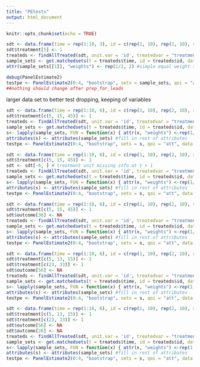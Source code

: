 ```yaml
---
title: "PEtests"
output: html_document
---
```


```r
knitr::opts_chunk$set(echo = TRUE)
```

```r
sdt <- data.frame(time = rep(1:10, 3), id = c(rep(1, 10), rep(2, 10), rep(3, 10)) , treatment = 0, outcome = runif(30))
sdt$treatment[5] <- 1
treateds <- findAllTreated(sdt, unit.var = 'id', treatedvar = "treatment", time.var = "time")
sample_sets <- get.matchedsets(t = treateds$time, id = treateds$id, data = sdt, t.column = "time", id.column = "id", treatedvar = "treatment", L = 4)
attr(sample_sets[[1]], "weights") <- rep(1/2, 2) #simple equal weight scheme

debug(PanelEstimate2)
testpe <- PanelEstimate2(0:4, "bootstrap", sets = sample_sets, qoi = "att", data = sdt, outcome.variable = "outcome") #does data need to be sorted? 
##nothing should change after prep_for_leads
```

larger data set to better test dropping, keeping of variables
```r
sdt <- data.frame(time = rep(1:10, 6), id = c(rep(1, 10), rep(2, 10), rep(3, 10), rep(4, 10), rep(5, 10), rep(6, 10)) , treatment = 0, outcome = runif(60))
sdt$treatment[c(5, 15, 45)] <- 1
treateds <- findAllTreated(sdt, unit.var = 'id', treatedvar = "treatment", time.var = "time")
sample_sets <- get.matchedsets(t = treateds$time, id = treateds$id, data = sdt, t.column = "time", id.column = "id", treatedvar = "treatment", L = 4)
s<- lapply(sample_sets, FUN = function(x) { attr(x, "weights") <-rep(1/3, 3); return(x); })
attributes(s) <- attributes(sample_sets) #fill in rest of attributes
testpe <- PanelEstimate2(0:4, "bootstrap", sets = s, qoi = "att", data = sdt, outcome.variable = "outcome") #does data need to be sorted? 
```

```r
sdt <- data.frame(time = rep(1:10, 6), id = c(rep(1, 10), rep(2, 10), rep(3, 10), rep(4, 10), rep(5, 10), rep(6, 10)) , treatment = 0, outcome = runif(60))
sdt$treatment[c(5, 15, 45)] <- 1
sdt <- sdt[-6, ] # treatment unit missing info at t + 1
treateds <- findAllTreated(sdt, unit.var = 'id', treatedvar = "treatment", time.var = "time")
sample_sets <- get.matchedsets(t = treateds$time, id = treateds$id, data = sdt, t.column = "time", id.column = "id", treatedvar = "treatment", L = 4)
s<- lapply(sample_sets, FUN = function(x) { attr(x, "weights") <-rep(1/3, 3); return(x); })
attributes(s) <- attributes(sample_sets) #fill in rest of attributes
testpe <- PanelEstimate2(0:4, "bootstrap", sets = s, qoi = "att", data = sdt, outcome.variable = "outcome")
```
```r
sdt <- data.frame(time = rep(1:10, 6), id = c(rep(1, 10), rep(2, 10), rep(3, 10), rep(4, 10), rep(5, 10), rep(6, 10)) , treatment = 0, outcome = runif(60))
sdt$treatment[c(5, 15, 45)] <- 1
sdt$outcome[36] <- NA
treateds <- findAllTreated(sdt, unit.var = 'id', treatedvar = "treatment", time.var = "time")
sample_sets <- get.matchedsets(t = treateds$time, id = treateds$id, data = sdt, t.column = "time", id.column = "id", treatedvar = "treatment", L = 4)
s<- lapply(sample_sets, FUN = function(x) { attr(x, "weights") <-rep(1/3, 3); return(x); })
attributes(s) <- attributes(sample_sets) #fill in rest of attributes
testpe <- PanelEstimate2(0:4, "bootstrap", sets = s, qoi = "att", data = sdt, outcome.variable = "outcome")
```

```r
sdt <- data.frame(time = rep(1:10, 6), id = c(rep(1, 10), rep(2, 10), rep(3, 10), rep(4, 10), rep(5, 10), rep(6, 10)) , treatment = 0, outcome = runif(60))
sdt$treatment[c(5, 13, 15)] <- 1
sdt$treatment[c(23, 33)] <- 1
sdt$outcome[56] <- NA
treateds <- findAllTreated(sdt, unit.var = 'id', treatedvar = "treatment", time.var = "time")
sample_sets <- get.matchedsets(t = treateds$time, id = treateds$id, data = sdt, t.column = "time", id.column = "id", treatedvar = "treatment", L = 2)
s<- lapply(sample_sets, FUN = function(x) { attr(x, "weights") <-rep(1 / length(x), length(x)); return(x); })
attributes(s) <- attributes(sample_sets) #fill in rest of attributes
testpe <- PanelEstimate2(0:4, "bootstrap", sets = s, qoi = "att", data = sdt, outcome.variable = "outcome")
```


```r
sdt <- data.frame(time = rep(1:10, 6), id = c(rep(1, 10), rep(2, 10), rep(3, 10), rep(4, 10), rep(5, 10), rep(6, 10)) , treatment = 0, outcome = runif(60))
sdt$treatment[c(5, 13, 15)] <- 1
sdt$treatment[c(23, 33)] <- 1
sdt$outcome[56] <- NA
sdt$outcome[26] <- NA
treateds <- findAllTreated(sdt, unit.var = 'id', treatedvar = "treatment", time.var = "time")
sample_sets <- get.matchedsets(t = treateds$time, id = treateds$id, data = sdt, t.column = "time", id.column = "id", treatedvar = "treatment", L = 2)
s<- lapply(sample_sets, FUN = function(x) { attr(x, "weights") <-rep(1 / length(x), length(x)); return(x); })
attributes(s) <- attributes(sample_sets) #fill in rest of attributes
testpe <- PanelEstimate2(0:4, "bootstrap", sets = s, qoi = "att", data = sdt, outcome.variable = "outcome")
```

